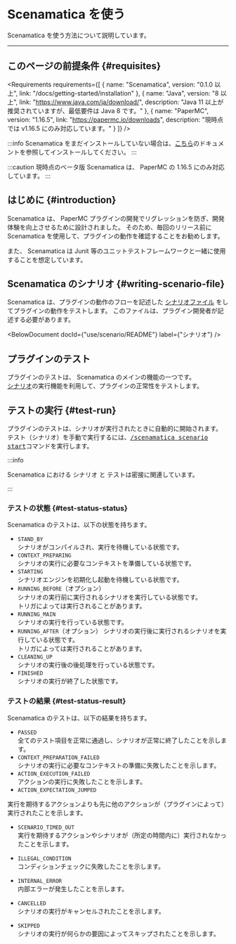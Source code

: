 
# Scenamatica を使う

Scenamatica を使う方法について説明しています。

---

## このページの前提条件 {#requisites}

<Requirements requirements={[
  {
    name: "Scenamatica",
    version: "0.1.0 以上",
    link: "/docs/getting-started/installation"
  },
  {
    name: "Java",
    version: "8 以上",
    link: "https://www.java.com/ja/download/",
    description: "Java 11 以上が推奨されていますが、最低要件は Java 8 です。"
  },
  {
    name: "PaperMC",
    version: "1.16.5",
    link: "https://papermc.io/downloads",
    description: "現時点では v1.16.5 にのみ対応しています。"
  }
]} />

:::info
Scenamatica をまだインストールしていない場合は、[こちら](/docs/getting-started/installation)のドキュメントを参照してインストールしてください。
:::

:::caution
現時点のベータ版 Scenamatica は、 PaperMC の 1.16.5 にのみ対応しています。
:::
  
## はじめに {#introduction}

Scenamatica は、 PaperMC プラグインの開発でリグレッションを防ぎ、開発体験を向上させるために設計されました。
そのため、毎回のリリース前に Scenamatica を使用して、プラグインの動作を確認することをお勧めします。

また、 Scenamatica は Junit 等のユニットテストフレームワークと一緒に使用することを想定しています。

## Scenamatica のシナリオ {#writing-scenario-file}

Scenamatica は、プラグインの動作のフローを記述した [シナリオファイル](/docs/use/scenario/#scenario-file) をしてプラグインの動作をテストします。
このファイルは、プラグイン開発者が記述する必要があります。

<BelowDocument docId={"use/scenario/README"}
               label={"シナリオ"} />

## プラグインのテスト

プラグインのテストは、 Scenamatica のメインの機能の一つです。  
[シナリオ](scenario)の実行機能を利用して、プラグインの正常性をテストします。

## テストの実行 {#test-run}

プラグインのテストは、シナリオが実行されたときに自動的に開始されます。  
テスト（シナリオ）を手動で実行するには、[<kbd>/scenamatica scenario start</kbd>](/docs/use/commands/scenario/#start)コマンドを実行します。

:::info

Scenamatica における シナリオ と テストは密接に関連しています。

:::

### テストの状態 {#test-status-status}

Scenamatica のテストは、以下の状態を持ちます。

+ `STAND_BY`  
シナリオがコンパイルされ、実行を待機している状態です。
+ `CONTEXT_PREPARING`  
シナリオの実行に必要なコンテキストを準備している状態です。
+ `STARTING`  
シナリオエンジンを初期化し起動を待機している状態です。
+ `RUNNING_BEFORE`（オプション）  
シナリオの実行前に実行されるシナリオを実行している状態です。  
トリガによっては実行されることがあります。
+ `RUNNING_MAIN`  
シナリオの実行を行っている状態です。
+ `RUNNING_AFTER`（オプション）
シナリオの実行後に実行されるシナリオを実行している状態です。  
トリガによっては実行されることがあります。
+ `CLEANING_UP`  
シナリオの実行後の後処理を行っている状態です。
+ `FINISHED`  
シナリオの実行が終了した状態です。


### テストの結果 {#test-status-result}

Scenamatica のテストは、以下の結果を持ちます。

+ `PASSED`  
全てのテスト項目を正常に通過し、シナリオが正常に終了したことを示します。
+ `CONTEXT_PREPARATION_FAILED`  
シナリオの実行に必要なコンテキストの準備に失敗したことを示します。
+ `ACTION_EXECUTION_FAILED`  
アクションの実行に失敗したことを示します。
+ `ACTION_EXPECTATION_JUMPED`

実行を期待するアクションよりも先に他のアクションが（プラグインによって）実行されたことを示します。
+ `SCENARIO_TIMED_OUT`  
実行を期待するアクションやシナリオが（所定の時間内に）実行されなかったことを示します。
+ `ILLEGAL_CONDITION`  
コンディションチェックに失敗したことを示します。

+ `INTERNAL_ERROR`  
内部エラーが発生したことを示します。
+ `CANCELLED`  
シナリオの実行がキャンセルされたことを示します。
+ `SKIPPED`  
シナリオの実行が何らかの要因によってスキップされたことを示します。
